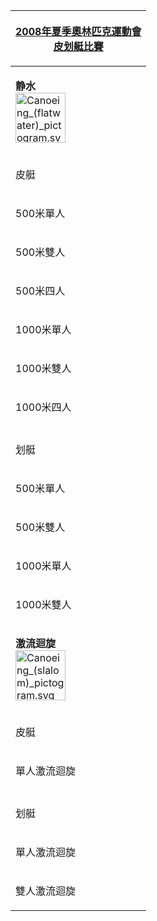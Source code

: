 {| style="padding:0.3em; float:right; margin-left:15px; border:1px solid #E75480; background:#FFD7D7; font-size:90%; line-height:1.5em"
|- style="background:#E34234; text-align:center;"
!colspan=5|<span style="color:#FFFFFF;">[[2008年夏季奧林匹克運動會]]<br>[[2008年夏季奧林匹克運動會皮划艇比賽|皮划艇比賽]]<br/>
|- style="background:#ED918D; text-align:center;"
!colspan=5|'''静水'''<br>[[File:Canoeing (flatwater) pictogram.svg|80px]]
|- style="background:#ED918D; text-align:center;"
!colspan=5|皮艇
|-
|500米單人
|&nbsp;
|[[2008年夏季奧林匹克運動會皮划艇比賽—男子500米單人皮艇|男子]]
|&nbsp;
|[[2008年夏季奧林匹克運動會皮划艇比賽—女子500米單人皮艇|女子]]
|-
|500米雙人
|&nbsp;
|[[2008年夏季奧林匹克運動會皮划艇比賽—男子500米雙人皮艇|男子]]
|&nbsp;
|[[2008年夏季奧林匹克運動會皮划艇比賽—女子500米雙人皮艇|女子]]
|-
|500米四人
|&nbsp;
|
|&nbsp;
|[[2008年夏季奧林匹克運動會皮划艇比賽—女子500米四人皮艇|女子]]
|-
|1000米單人
|&nbsp;
|[[2008年夏季奧林匹克運動會皮划艇比賽—男子1000米單人皮艇|男子]]
|&nbsp;
|
|-
|1000米雙人
|&nbsp;
|[[2008年夏季奧林匹克運動會皮划艇比賽—男子1000米雙人皮艇|男子]]
|&nbsp;
|
|-
|1000米四人
|&nbsp;
|[[2008年夏季奧林匹克運動會皮划艇比賽—男子1000米四人皮艇|男子]]
|&nbsp;
|
|-
|- style="background:#ED918D; text-align:center;"
!colspan=5|划艇
|-
|500米單人
|&nbsp;
|[[2008年夏季奧林匹克運動會皮划艇比賽—男子500米單人划艇|男子]]
|&nbsp;
|
|-
|500米雙人
|&nbsp;
|[[2008年夏季奧林匹克運動會皮划艇比賽—男子500米雙人划艇|男子]]
|&nbsp;
|
|-
|1000米單人
|&nbsp;
|[[2008年夏季奧林匹克運動會皮划艇比賽—男子1000米單人划艇|男子]]
|&nbsp;
|
|-
|1000米雙人
|&nbsp;
|[[2008年夏季奧林匹克運動會皮划艇比賽—男子1000米雙人划艇|男子]]
|&nbsp;
|
|- style="background:#ED918D; text-align:center;"
!colspan=5|'''激流迴旋'''<br>[[File:Canoeing (slalom) pictogram.svg|80px]]
|- style="background:#ED918D; text-align:center;"
!colspan=5|皮艇
|-
|單人激流迴旋
|&nbsp;
|[[2008年夏季奧林匹克運動會皮划艇比賽—男子單人皮艇激流迴旋|男子]]
|&nbsp;
|[[2008年夏季奧林匹克運動會皮划艇比賽—女子單人皮艇激流迴旋|女子]]
|-
|- style="background:#ED918D; text-align:center;"
!colspan=5|划艇
|-
|單人激流迴旋
|&nbsp;
|[[2008年夏季奧林匹克運動會皮划艇比賽—男子單人划艇激流迴旋|男子]]
|&nbsp;
|
|-
|雙人激流迴旋
|&nbsp;
|[[2008年夏季奧林匹克運動會皮划艇比賽—男子雙人皮艇激流迴旋|男子]]
|&nbsp;
|
|}